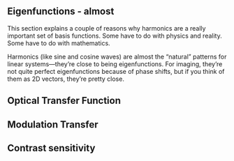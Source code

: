 ## Eigenfunctions - almost
This section explains a couple of reasons why harmonics are a really important set of basis functions. Some have to do with physics and reality.  Some have to do with mathematics.

Harmonics (like sine and cosine waves) are almost the “natural” patterns for linear systems—they’re close to being eigenfunctions. For imaging, they’re not quite perfect eigenfunctions because of phase shifts, but if you think of them as 2D vectors, they’re pretty close.

## Optical Transfer Function

## Modulation Transfer

## Contrast sensitivity